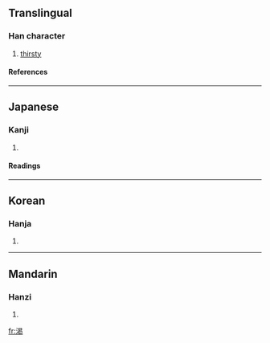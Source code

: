 {{see|渴}}

==Translingual==
===Han character===
{{Han char|rn=85|rad=水|as=08|sn=11|four=|canj=水日心心 (EAPP), X水日心心 (XEAPP)}}
# [[thirsty]]
====References====
{{Han ref|kx=0633.371|dkj=17748|hdz=80023.210|uh=6E07|ud=28167}}

----
==Japanese==
===Kanji===
{{ja-kanji|grade=c|rs=水08}}
# {{defn|Japanese}} 
====Readings====
{{ja-readings|on=[[かつ]] (katsu)|kun=[[かわく]] (kawaku), [[かわき]] (kawaki)}}

----
==Korean==
===Hanja===
{{ko-hanja|hangeul=[[갈]], [[걸]]|eumhun=|rv=gal, geol|mr=kal, kŏl|y=kal, kel}}
# {{defn|Korean}}

----
==Mandarin==
===Hanzi===
{{cmn-hanzi|pin=[[kě]] (ke3)|wg=k'o<sup>3</sup>}}
# {{defn|Mandarin}}

[[fr:渇]]